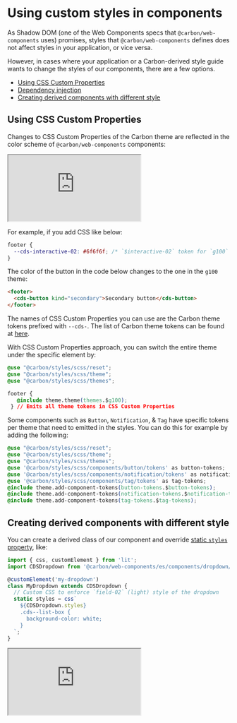 
<Meta title="Introduction/Custom styles" />

# Using custom styles in components

As Shadow DOM (one of the Web Components specs that `@carbon/web-components` uses) promises, styles that `@carbon/web-components` defines does not affect styles in your application, or vice versa.

However, in cases where your application or a Carbon-derived style guide wants
to change the styles of our components, there are a few options.

- [Using CSS Custom Properties](#using-css-custom-properties)
- [Dependency injection](#dependency-injection)
- [Creating derived components with different style](#creating-derived-components-with-different-style)

## Using CSS Custom Properties

Changes to CSS Custom Properties of the Carbon theme are reflected in the color
scheme of `@carbon/web-components` components:

<iframe
  src="https://stackblitz.com/github/carbon-design-system/carbon-for-ibm-dotcom/tree/feat/main/packages/carbon-web-components/examples/codesandbox/styling/theme-zoning?embed=1&file=src%2Findex.js&hideExplorer=1&hideNavigation=1&theme=light&terminalHeight=0&hidedevtools=1"
  style={{
    width: '100%',
    height: '700px',
    border: 'solid rgba(0,0,0,0.1) 1px',
    boxShadow: 'rgba(0,0,0,0.1) 0 1px 3px 0',
  }}
  title="carbon-web-components-getting-started"
  sandbox="allow-modals allow-forms allow-popups allow-scripts allow-same-origin"></iframe>

For example, if you add CSS like below:

```css
footer {
  --cds-interactive-02: #6f6f6f; /* `$interactive-02` token for `g100` theme */
}
```

The color of the button in the code below changes to the one in the `g100`
theme:

```html
<footer>
  <cds-button kind="secondary">Secondary button</cds-button>
</footer>
```

The names of CSS Custom Properties you can use are the Carbon theme tokens
prefixed with `--cds-`. The list of Carbon theme tokens can be found at
[here](https://github.com/carbon-design-system/carbon/blob/v11.34.1/packages/themes/src/index.js).

With CSS Custom Properties approach, you can switch the entire theme under the
specific element by:

```css
@use "@carbon/styles/scss/reset";
@use "@carbon/styles/scss/theme";
@use "@carbon/styles/scss/themes";

footer {
   @include theme.theme(themes.$g100);
 } // Emits all theme tokens in CSS Custom Properties
```

Some components such as `Button`, `Notification`, & `Tag` have specific tokens per theme
that need to emitted in the styles. You can do this for example by adding the
following:

```css
@use "@carbon/styles/scss/reset";
@use "@carbon/styles/scss/theme";
@use "@carbon/styles/scss/themes";
@use '@carbon/styles/scss/components/button/tokens' as button-tokens;
@use '@carbon/styles/scss/components/notification/tokens' as notification-tokens;
@use '@carbon/styles/scss/components/tag/tokens' as tag-tokens;
@include theme.add-component-tokens(button-tokens.$button-tokens);
@include theme.add-component-tokens(notification-tokens.$notification-tokens);
@include theme.add-component-tokens(tag-tokens.$tag-tokens);
```

## Creating derived components with different style

You can create a derived class of our component and override
[static `styles` property](https://lit-element.polymer-project.org/guide/styles#static-styles),
like:

```javascript
import { css, customElement } from 'lit';
import CDSDropdown from '@carbon/web-components/es/components/dropdown/dropdown';

@customElement('my-dropdown')
class MyDropdown extends CDSDropdown {
  // Custom CSS to enforce `field-02` (light) style of the dropdown
  static styles = css`
    ${CDSDropdown.styles}
    .cds--list-box {
      background-color: white;
    }
  `;
}
```

<iframe
  src="https://stackblitz.com/github/carbon-design-system/carbon-for-ibm-dotcom/tree/feat/main/packages/carbon-web-components/examples/codesandbox/styling/custom-style?embed=1&file=src%2Findex.js&hideExplorer=1&hideNavigation=1&theme=light&terminalHeight=0&hidedevtools=1"
  style={{
    width: '100%',
    height: '500px',
    border: 'solid rgba(0,0,0,0.1) 1px',
    boxShadow: 'rgba(0,0,0,0.1) 0 1px 3px 0',
  }}
  title="carbon-web-components-getting-started"
  sandbox="allow-modals allow-forms allow-popups allow-scripts allow-same-origin"></iframe>
